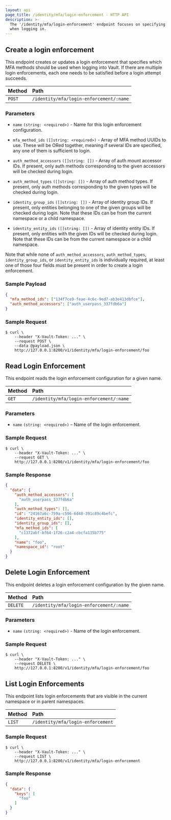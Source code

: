 ```yaml
---
layout: api
page_title: /identity/mfa/login-enforcement - HTTP API
description: >-
  The '/identity/mfa/login-enforcement' endpoint focuses on specifying which MFA methods should be used
  when logging in.
---
```


## Create a login enforcement

This endpoint creates or updates a login enforcement that specifies which MFA methods should be used when logging into
Vault. If there are multiple login enforcements, each one needs to be satisfied before a login attempt  succeeds.

| Method | Path                                    |
| :----- |:----------------------------------------|
| `POST` | `/identity/mfa/login-enforcement/:name` |

### Parameters

- `name` `(string: <required>)` - Name for this login enforcement configuration.

- `mfa_method_ids` `([]string: <required>)` - Array of MFA method UUIDs to use. These will be ORed together, meaning
if several IDs are specified, any one of them is sufficient to login.

- `auth_method_accessors` `([]string: [])` - Array of auth mount accessor IDs. If present, only auth methods
corresponding to the given accessors will be checked during login.

- `auth_method_types` `([]string: [])` - Array of auth method types. If present, only auth methods
corresponding to the given types will be checked during login.

- `identity_group_ids` `([]string: [])` - Array of identity group IDs. If present, only entities belonging
to one of the given groups will be checked during login. Note that these IDs can be from the current namespace or
a child namespace.

- `identity_entity_ids` `([]string: [])` - Array of identity entity IDs. If present, only entities with the given
IDs will be checked during login. Note that these IDs can be from the current namespace or a child namespace.

Note that while none of `auth_method_accessors`, `auth_method_types`, `identity_group_ids`, or `identity_entity_ids` is
individually required, at least one of those four fields must be present in order to create a login enforcement.

### Sample Payload

```json
{
  "mfa_method_ids": ["134f7ce9-feae-4c6c-9ed7-ab3e413dbfce"],
  "auth_method_accessors": ["auth_userpass_337fdb6a"]
}
```

### Sample Request

```shell-session
$ curl \
    --header "X-Vault-Token: ..." \
    --request POST \
    --data @payload.json \
    http://127.0.0.1:8200/v1/identity/mfa/login-enforcement/foo
```

## Read Login Enforcement

This endpoint reads the login enforcement configuration for a given name.

| Method | Path                                    |
| :----- |:----------------------------------------|
| `GET`  | `/identity/mfa/login-enforcement/:name` |

### Parameters

- `name` `(string: <required>)` – Name of the login enforcement.

### Sample Request

```shell-session
$ curl \
    --header "X-Vault-Token: ..." \
    --request GET \
    http://127.0.0.1:8200/v1/identity/mfa/login-enforcement/foo

```

### Sample Response

```json
{
  "data": {
    "auth_method_accessors": [
      "auth_userpass_337fdb6a"
    ],
    "auth_method_types": [],
    "id": "24167a6c-759a-c596-6d48-391c89c4befc",
    "identity_entity_ids": [],
    "identity_group_ids": [],
    "mfa_method_ids": [
      "c1372abf-bf64-1f26-c2a4-cbcfa135b775"
    ],
    "name": "foo",
    "namespace_id": "root"
  }
}
```

## Delete Login Enforcement

This endpoint deletes a login enforcement configuration by the given name.

| Method   | Path                                    |
| :------- |:----------------------------------------|
| `DELETE` | `/identity/mfa/login-enforcement/:name` |

### Parameters

- `name` `(string: <required>)` - Name of the login enforcement.

### Sample Request

```shell-session
$ curl \
    --header "X-Vault-Token: ..." \
    --request DELETE \
    http://127.0.0.1:8200/v1/identity/mfa/login-enforcement/foo

```

## List Login Enforcements

This endpoint lists login enforcements that are visible in the current namespace or in parent namespaces.

| Method | Path                              |
|:-------|:----------------------------------|
| `LIST` | `/identity/mfa/login-enforcement` |

### Sample Request

```shell-session
$ curl \
    --header "X-Vault-Token: ..." \
    --request LIST \
    http://127.0.0.1:8200/v1/identity/mfa/login-enforcement

```

### Sample Response

```json
{
  "data": {
    "keys": [
      "foo"
    ]
  }
}
```
